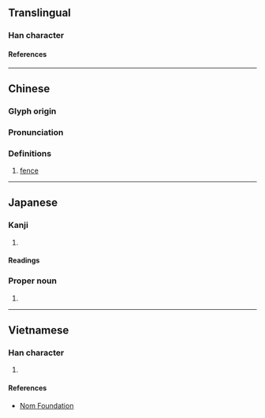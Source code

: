 {{character info/new}}
==Translingual==

===Han character===
{{Han char|rn=75|rad=木|as=06|sn=10|four=44947|canj=DKLD|ids=⿰[[木]][[存]]}}

====References====
{{Han ref|kx=0523.120|dkj=14724|dj=0911.100|hdz=21196.060|uh=682B}}

----

==Chinese==
{{zh-forms}}

===Glyph origin===
{{Han etym}}

===Pronunciation===
{{zh-pron
|m=jiàn
|c=zin3
|mc=y
|oc=y
|ma=
|cat=n
}}

===Definitions===
{{zh-hanzi}}

# [[fence]]

----

==Japanese==

===Kanji===
{{ja-kanji|grade=|rs=木06}}

# {{rfdef|ja|sort=木06}}

====Readings====
{{ja-readings
|on=そん, せん
|kun=ふしずけ, かこみ, まがき
}}

===Proper noun===
{{ja-pos|かこい|proper}}

# {{surname|ja|sort=かこい}}

----

==Vietnamese==

===Han character===
{{vi-readings|rs=木06|reading=chuồng}}

# {{rfdef|vi|sort=木06}}

====References====
* [http://nomfoundation.org/common/nom_details.php?codepoint=682b Nom Foundation]